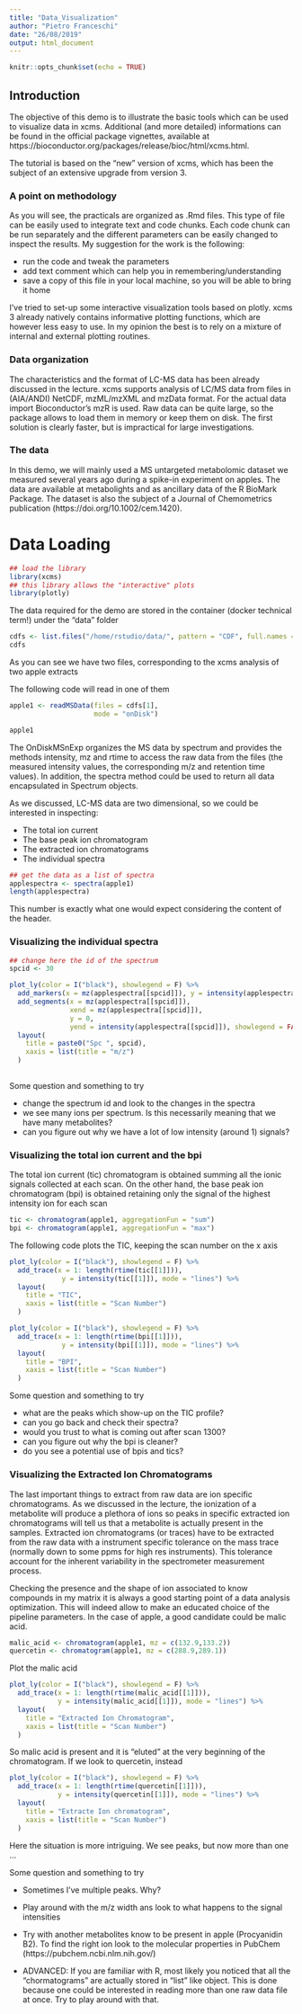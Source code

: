 ```yaml
---
title: "Data_Visualization"
author: "Pietro Franceschi"
date: "26/08/2019"
output: html_document
---
```


```r
knitr::opts_chunk$set(echo = TRUE)
```

## Introduction
The objective of this demo is to illustrate the basic tools which can be used to visualize data in xcms. Additional (and more detailed) informations can be found in the official package vignettes, available at https://bioconductor.org/packages/release/bioc/html/xcms.html.

The tutorial is based on the "new" version of xcms, which has been the subject of an extensive upgrade from version 3.


### A point on methodology

As you will see, the practicals are organized as .Rmd files. This type of file can be easily used to integrate text and code chunks. Each code chunk can be run separately and the different parameters can be easily changed to inspect the results. My suggestion for the work is the following:

* run the code and tweak the parameters
* add text comment which can help you in remembering/understanding
* save a copy of this file in your local machine, so you will be able to bring it home 

I've tried to set-up some interactive visualization tools based on plotly. xcms 3 already natively contains informative plotting functions, which are however less easy to use. In my opinion the best is to rely on a mixture of internal and external plotting routines.


### Data organization

The characteristics and the format of LC-MS data has been already discussed in the lecture. xcms supports analysis of LC/MS data from files in (AIA/ANDI) NetCDF, mzML/mzXML and mzData format. For the actual data import Bioconductor’s mzR is used. Raw data can be quite large, so the package allows to load them in memory or keep them on disk. The first solution is clearly faster, but is impractical for large investigations. 

### The data
In this demo, we will mainly used a MS untargeted metabolomic dataset we measured several years ago during a spike-in experiment on apples. The data are available at metabolights and as ancillary data of the R BioMark Package. The dataset is also the subject of a Journal of Chemometrics publication (https://doi.org/10.1002/cem.1420). 

# Data Loading

```r
## load the library
library(xcms)
## this library allows the "interactive" plots
library(plotly)
```

The data required for the demo are stored in the container (docker technical term!) under the "data" folder 

```r
cdfs <- list.files("/home/rstudio/data/", pattern = "CDF", full.names = TRUE)
cdfs
```

As you can see we have two files, corresponding to the xcms analysis of two apple extracts

The following code will read in one of them

```r
apple1 <- readMSData(files = cdfs[1],
                     mode = "onDisk")

apple1
```

The OnDiskMSnExp organizes the MS data by spectrum and provides the methods intensity,  mz and rtime to access the raw data from the files (the measured intensity values, the corresponding m/z and retention time values). In addition, the spectra method could be used to return all data encapsulated in Spectrum objects.


As we discussed, LC-MS data are two dimensional, so we could be interested in inspecting:

* The total ion current
* The base peak ion chromatogram
* The extracted ion chromatograms
* The individual spectra


```r
## get the data as a list of spectra
applespectra <- spectra(apple1)
length(applespectra)
```

This number is exactly what one would expect considering the content of the header. 


### Visualizing the individual spectra

```r

## change here the id of the spectrum
spcid <- 30

plot_ly(color = I("black"), showlegend = F) %>%
  add_markers(x = mz(applespectra[[spcid]]), y = intensity(applespectra[[spcid]])) %>% 
  add_segments(x = mz(applespectra[[spcid]]), 
               xend = mz(applespectra[[spcid]]), 
               y = 0, 
               yend = intensity(applespectra[[spcid]]), showlegend = FALSE) %>% 
  layout(
    title = paste0("Spc ", spcid),
    xaxis = list(title = "m/z")
  )
  

```


Some question and something to try

* change the spectrum id and look to the changes in the spectra
* we see many ions per spectrum. Is this necessarily meaning that we have many metabolites?
* can you figure out why we have a lot of low intensity (around 1) signals?


### Visualizing the total ion current and the bpi

The total ion current (tic) chromatogram is obtained summing all the ionic signals collected at each scan. On the other hand, the base peak ion chromatogram (bpi) is obtained retaining only the signal of the highest intensity ion for each scan 


```r
tic <- chromatogram(apple1, aggregationFun = "sum")
bpi <- chromatogram(apple1, aggregationFun = "max")
```


The following code plots the TIC, keeping the scan number on the x axis

```r
plot_ly(color = I("black"), showlegend = F) %>%
  add_trace(x = 1: length(rtime(tic[[1]])), 
             y = intensity(tic[[1]]), mode = "lines") %>% 
  layout(
    title = "TIC",
    xaxis = list(title = "Scan Number")
  )
```



```r
plot_ly(color = I("black"), showlegend = F) %>%
  add_trace(x = 1: length(rtime(bpi[[1]])), 
             y = intensity(bpi[[1]]), mode = "lines") %>% 
  layout(
    title = "BPI",
    xaxis = list(title = "Scan Number")
  )
```



Some question and something to try

* what are the peaks which show-up on the TIC profile?
* can you go back and check their spectra?
* would you trust to what is coming out after scan 1300?
* can you figure out why the bpi is cleaner?
* do you see a potential use of bpis and tics?

### Visualizing the Extracted Ion Chromatograms

The last important things to extract from raw data are ion specific chromatograms. As we discussed in the lecture, the ionization of a metabolite will produce a plethora of ions so peaks in specific extracted ion chromatograms will tell us that a metabolite is actually present in the samples. Extracted ion chromatograms (or traces) have to be extracted from the raw data with a instrument specific tolerance on the mass trace (normally down to some ppms for high res instruments). This tolerance account for the inherent variability in the spectrometer measurement process.


Checking the presence and the shape of ion associated to know compounds in my matrix it is always a good starting point of a data analysis optimization. This will indeed allow to make an educated choice of the pipeline parameters. In the case of apple, a good candidate could be malic acid. 


```r
malic_acid <- chromatogram(apple1, mz = c(132.9,133.2))
quercetin <- chromatogram(apple1, mz = c(288.9,289.1))
```


Plot the malic acid

```r
plot_ly(color = I("black"), showlegend = F) %>%
  add_trace(x = 1: length(rtime(malic_acid[[1]])), 
            y = intensity(malic_acid[[1]]), mode = "lines") %>% 
  layout(
    title = "Extracted Ion Chromatogram",
    xaxis = list(title = "Scan Number")
  )
```



So malic acid is present and it is "eluted" at the very beginning of the chromatogram.  If we look to quercetin, instead

```r
plot_ly(color = I("black"), showlegend = F) %>%
  add_trace(x = 1: length(rtime(quercetin[[1]])), 
            y = intensity(quercetin[[1]]), mode = "lines") %>% 
  layout(
    title = "Extracte Ion chromatogram",
    xaxis = list(title = "Scan Number")
  )
```

Here the situation is more intriguing. We see peaks, but now more than one ...


Some question and something to try

* Sometimes I've multiple peaks. Why?
* Play around with the m/z width ans look to what happens to the signal intensities
* Try with another metabolites know to be present in apple (Procyanidin B2). To find the right ion look to the molecular properties in PubChem (https://pubchem.ncbi.nlm.nih.gov/)

* ADVANCED: If you are familiar with R, most likely you noticed that all the "chormatograms" are actually stored in "list" like object. This is done because one could be interested in reading more than one raw data file at once. Try to play around with that.




